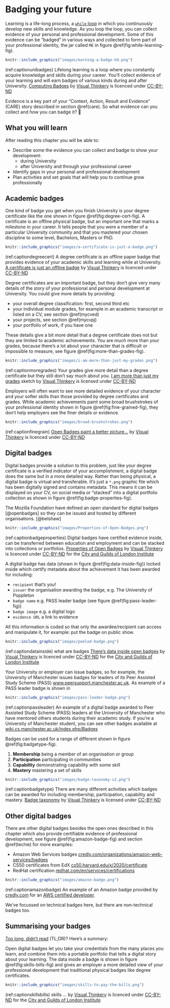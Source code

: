 # Badging your future {#badging}

Learning is a life-long process, a [`while` loop](https://en.wikipedia.org/wiki/While_loop) in which you continuously develop new skills and knowledge. As you loop the loop, you can collect evidence of your personal and professional development. Some of this evidence can be “badged” in various ways and collected to form part of your professional identity, the jar called `ME` in figure \@ref(fig:while-learning-fig).

```r
knitr::include_graphics("images/earning-a-badge-hd.png")
```
(ref:captionunibadges) Lifelong learning is a loop where you constantly acquire knowledge and skills during your career. You'll collect evidence of your learning and will earn badges of various kinds during and after University.  [Computing Badges](https://bryanmmathers.com/computing-badges/) by [Visual Thinkery](https://visualthinkery.com/) is licenced under [CC-BY-ND](https://creativecommons.org/licenses/by-nd/4.0/)

Evidence is a key part of your “Context, Action, Result and Evidence” (CARE) story described in section \@ref(care). So what evidence can you collect and how you can badge it? 📛

## What you will learn {#ilob}
After reading this chapter you will be able to:

<!--* Identify and decide which parts of this book you are going to read-, this fits in introducting you future -->
* Describe some the evidence you can collect and badge to show your development:
    + during University
    + after University and through your professional career
* Identify gaps in your personal and professional development
* Plan activities and set goals that will help you to continue grow professionally

## Academic badges {#academentia}
One kind of badge you get when you finish University is your degree certificate like the one shown in figure \@ref(fig:degree-cert-fig). A certificate is an offline physical badge, but an important one that marks a milestone in your career. It tells people that you were a member of a particular University community and that you mastered your chosen discipline to some level, Bachelors, Masters or PhD.

```r
knitr::include_graphics("images/a-certificate-is-just-a-badge.png")
```
(ref:captiondegreecert) A degree certificate is an offline paper badge that provides evidence of your academic skills and learning while at University. [A certificate is just an offline badge](https://bryanmmathers.com/a-certificate-is-just-an-offline-badge/) by [Visual Thinkery](https://visualthinkery.com/) is licenced under [CC-BY-ND](https://creativecommons.org/licenses/by-nd/4.0/)

Degree certificates are an important badge, but they don't give very many details of the story of your professional and personal development at University. You could give more details by providing:

* your overall degree classification: first, second third etc
* your individual module grades, for example in an academic transcript or listed on a CV, see section \@ref(mycved)
* your projects, see section \@ref(mycvpj)
* your portfolio of work, if you have one

These details give a bit more detail that a degree certificate does not but they are limited to academic achievements. You are *much* more than your grades, because there's a lot about your character that is difficult or impossible to measure, see figure \@ref(fig:more-than-grades-fig).

```r
knitr::include_graphics("images/i-am-more-than-just-my-grades.png")
```

(ref:captionmoregrades) Your grades give more detail than a degree certificate but they still don't say much about you. [I am more than just my grades](https://bryanmmathers.com/i-am-more-than-just-my-grades/) sketch by [Visual Thinkery](https://visualthinkery.com/) is licensed under [CC-BY-ND](https://creativecommons.org/licenses/by-nd/4.0/)

Employers will often want to see more detailed evidence of your character and your softer skills than those provided by degree certificates and grades. While academic achievements paint some broad brushstrokes of your professional identity shown in figure \@ref(fig:fine-grained-fig), they don't help employers see the finer details or evidence.

```r
knitr::include_graphics("images/broad-brushstrokes.png")
```
(ref:captionfinegrain) [Open Badges paint a better picture…](https://bryanmmathers.com/open-badges-paint-a-better-picture/)  by [Visual Thinkery](https://visualthinkery.com/) is licenced under [CC-BY-ND](https://creativecommons.org/licenses/by-nd/4.0/)

<!--
```r
knitr::include_graphics("images/old-school-vs-new-school-credentials-v2.png")
```
(ref:captionoldschool) old school repetition-->

## Digital badges {#digibadge}

Digital badges provide a solution to this problem, just like your degree certificate is a verified indicator of your accomplishment, a digital badge does the same but in a more detailed way. Rather than being physical, a digital badge is virtual and transferable. It's just a `*.png` graphic file which has been digitally signed and contains metadata. This means it can be displayed on your CV, on social media or “stacked” into a digital portfolio collection as shown in figure \@ref(fig:badge-properties-fig).

The Mozilla Foundation have defined an open standard for digital badges [@openbadges] so they can be issued and hosted by different organisations. [@belshaw]


```r
knitr::include_graphics("images/Properties-of-Open-Badges.png")
```
(ref:captionbadgeproperties) Digital badges have certified evidence inside, can be transferred between education and employment and can be stacked into collections or portfolios.  [Properties of Open Badges](https://bryanmmathers.com/properties-open-badges/) by [Visual Thinkery](https://visualthinkery.com/) is licenced under [CC-BY-ND](https://creativecommons.org/licenses/by-nd/4.0/) for the [City and Guilds of London Institute](https://en.wikipedia.org/wiki/City_and_Guilds_of_London_Institute)


A digital badge has data (shown in figure \@ref(fig:data-inside-fig)) locked inside which certify metadata about the achievement it has been awarded for including:

* `recipient` that's you!
* `issuer` the organisation awarding the badge, e.g. The University of Poppleton
* `badge name` e.g. PASS leader badge (see figure \@ref(fig:pass-leader-fig))
* `badge image` e.g. a digital logo
* `evidence URL` a link to evidence
<!--* `badge URL` a link to the badge e.g. https://badges.cs.manchester.ac.uk/media/uploads/badges/595f24cbab4bd9507882e88f535c4e76.png-->

All this information is coded so that only the awardee/recipient can access and manipulate it, for example: put the badge on public show.


```r
knitr::include_graphics("images/peeled-badge.png")
```
(ref:captiondatainside) what are badges [There's data inside open badges](https://bryanmmathers.com/open-badges-data-inside/) by [Visual Thinkery](https://visualthinkery.com/) is licenced under [CC-BY-ND](https://creativecommons.org/licenses/by-nd/4.0/) for the [City and Guilds of London Institute](https://en.wikipedia.org/wiki/City_and_Guilds_of_London_Institute)

Your University or employer can issue badges, so for example, the University of Manchester issues badges for leaders of its Peer Assisted Study Scheme (PASS) [www.peersupport.manchester.ac.uk](http://www.peersupport.manchester.ac.uk/). As example of a PASS leader badge is shown in

```r
knitr::include_graphics("images/pass-leader-badge.png")
```
(ref:captionpassleader) An example of a digital badge awarded to Peer Assisted Study Scheme (PASS) leaders at the University of Manchester who have mentored others students during their academic study. If you're a University of Manchester student, you can see other badges available at [wiki.cs.manchester.ac.uk/index.php/Badges](https://wiki.cs.manchester.ac.uk/index.php/Badges)

Badges can be used for a range of different shown in figure \@ref(fig:badgetype-fig).

1. **Membership** being a member of an organisation or group
1. **Participation** participating in communities
1. **Capability** demonstrating capability with some skill
1. **Mastery** mastering a set of skills


```r
knitr::include_graphics("images/badge-taxonomy-v2.png")
```
(ref:captionbadgetype) There are many different activities which badges can be awarded for including membership, participation, capability and mastery. [Badge taxonomy](https://bryanmmathers.com/badge-taxonomy-v0-2/) by [Visual Thinkery](https://visualthinkery.com/) is licensed under [CC-BY-ND](https://creativecommons.org/licenses/by-nd/4.0/)

<!--
* What are badges
* What are we doing with them: badging things they are doing already (e.g. PASS leader)
* What next? Open source, portfolios, more consultation with students, more consultation with employers

-->

## Other digital badges {#otherbadges}
There are other digital badges besides the open ones described in this chapter which also provide certifiable evidence of professional development, see figure \@ref(fig:amazon-badge-fig) and section \@ref(techie) for more examples:

* Amazon Web Services badges [credly.com/organizations/amazon-web-services/badges](https://www.credly.com/organizations/amazon-web-services/badges)
* CS50 certificates from EdX [cs50.harvard.edu/x/2020/certificate](https://cs50.harvard.edu/x/2020/certificate/)
* RedHat certification [redhat.com/en/services/certifications](https://www.redhat.com/en/services/certifications)

```r
knitr::include_graphics("images/amazon-badge.png")
```

(ref:captionamazonbadge) An example of an Amazon badge provided by [credly.com](https://info.credly.com/) for an [AWS certified developer](https://www.credly.com/org/amazon-web-services/badge/aws-certified-developer-associate).


We've focussed on technical badges here, but there are non-technical badges too.

## Summarising your badges {#tldrb}

[Too long, didn't read](https://en.wiktionary.org/wiki/too_long;_didn%27t_read) (TL;DR)? Here's a summary:

Open digital badges let you take your credentials from the many places you learn, and combine them into a portable portfolio that tells a digital story about your learning. The data inside a badge is shown in figure \@ref(fig:skills-bills-fig) and gives an employer a more detailed view of your professional development that traditional physical badges like degree certificates.

```r
knitr::include_graphics("images/skills-to-pay-the-bills.png")
```
(ref:captionskillsbills) skills ...  by [Visual Thinkery](https://visualthinkery.com/) is licenced under [CC-BY-ND](https://creativecommons.org/licenses/by-nd/4.0/) for the [City and Guilds of London Institute](https://en.wikipedia.org/wiki/City_and_Guilds_of_London_Institute)
